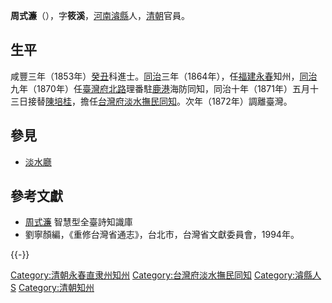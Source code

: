 '''周式濂'''（{{bd|？||？|catIdx=}}），字'''筱溪'''，[[河南|河南]][[濬縣|濬縣]]人，[[清朝|清朝]]官員。

== 生平 ==
咸豐三年（1853年）[[癸丑|癸丑]]科進士。[[同治|同治]]三年（1864年），任[[福建|福建]][[永春|永春]]知州，[[同治|同治]]九年（1870年）任[[臺灣府北路|臺灣府北路]]理番駐[[鹿港鎮|鹿港]]海防同知，同治十年（1871年）五月十三日接替[[陳培桂|陳培桂]]，擔任[[台灣府淡水撫民同知|台灣府淡水撫民同知]]。次年（1872年）調離臺灣。

==參見==
*[[淡水廳|淡水廳]]

==參考文獻==
*[http://xdcm.nmtl.gov.tw/twp/TWPAPP/ShowAuthorInfo.aspx?AID=849 周式濂]{{Dead link|date=2020年7月 |bot=InternetArchiveBot |fix-attempted=yes }} 智慧型全臺詩知識庫
*劉寧顏編，《重修台灣省通志》，台北市，台灣省文獻委員會，1994年。

{{-}}
{{start box}}
{{s-off}}
{{succession box|蔣麟昌|[[洪麟綬|洪麟綬]]|[[永春州|永春州]][[知州|知州]]|[[同治|同治]]二年－三年<br />（1863－1864年）}}
{{succession box|[[洪麟綬|洪麟綬]]|蔣麟昌|[[永春州|永春州]][[知州|知州]]|[[同治|同治]]三年－四年<br />（1864－1865年）}}
{{Succession box|[[陳培桂|陳培桂]]|[[向熹|向熹]]|[[台灣府淡水撫民同知|台灣府淡水撫民同知]]|<small>同治十年（1871年）上任</small>}}
{{end box}}

{{咸豐三年癸丑科殿試金榜}}

[[Category:清朝永春直隶州知州|Category:清朝永春直隶州知州]]
[[Category:台灣府淡水撫民同知|Category:台灣府淡水撫民同知]]
[[Category:濬縣人|Category:濬縣人]]
[[Category:周姓|S]]
[[Category:清朝知州|Category:清朝知州]]